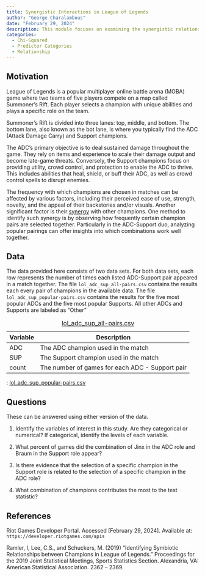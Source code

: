 ```yaml
---
title: Synergistic Interactions in League of Legends
author: "George Charalambous"
date: "February 29, 2024"
description: This module focuses on examining the synergistic relationships between champions in the AD Carry and Support roles within the popular video game, League of Legends. Through Chi-Squared analysis, we will assess potential interactions among the top five most-selected champions in these positions to determine if any statistically significant relationships exist.
categories:
  - Chi-Squared
  - Predictor Categories
  - Relationship
---
```


## Motivation

League of Legends is a popular multiplayer online battle arena (MOBA) game where two teams of five players compete on a map called Summoner's Rift. Each player selects a champion with unique abilities and plays a specific role on the team.

Summoner's Rift is divided into three lanes: top, middle, and bottom. The bottom lane, also known as the bot lane, is where you typically find the ADC (Attack Damage Carry) and Support champions.

The ADC's primary objective is to deal sustained damage throughout the game. They rely on items and experience to scale their damage output and become late-game threats. Conversely, the Support champions focus on providing utility, crowd control, and protection to enable the ADC to thrive. This includes abilities that heal, shield, or buff their ADC, as well as crowd control spells to disrupt enemies.

The frequency with which champions are chosen in matches can be affected by various factors, including their perceived ease of use, strength, novelty, and the appeal of their backstories and/or visuals. Another significant factor is their [synergy](https://mobalytics.gg/blog/understanding-champion-synergy-league-legends-guide/){target="_blank"} with other champions. One method to identify such synergy is by observing how frequently certain champion pairs are selected together. Particularly in the ADC-Support duo, analyzing popular pairings can offer insights into which combinations work well together.


## Data

The data provided here consists of two data sets. For both data sets, each row represents the number of times each listed ADC-Support pair appeared in a match together. The file `lol_adc_sup_all-pairs.csv` contains the results each every pair of champions in the available data. The file `lol_adc_sup_popular-pairs.csv` contains the results for the five most popular ADCs and the five most popular Supports. All other ADCs and Supports are labeled as "Other"

| Variable | Description                                     |
|----------|-------------------------------------------------|
| ADC      | The ADC champion used in the match              |
| SUP      | The Support champion used in the match          |
| count    | The number of games for each ADC - Support pair |

: [lol_adc_sup_all-pairs.csv](../data/lol_adc_sup_all-pairs.csv)

: [lol_adc_sup_popular-pairs.csv](../data/lol_adc_sup_popular-pairs.csv)


## Questions

These can be answered using either version of the data.

1.  Identify the variables of interest in this study. Are they categorical or numerical? If categorical, identify the levels of each variable.

2.  What percent of games did the combination of Jinx in the ADC role and Braum in the Support role appear?

3.  Is there evidence that the selection of a specific champion in the Support role is related to the selection of a specific champion in the ADC role?

4.  What combination of champions contributes the most to the test statistic?

## References

Riot Games Developer Portal. Accessed \[February 29, 2024\]. Available at: `https://developer.riotgames.com/apis`

Ramler, I, Lee, C.S., and Schuckers, M. (2019) “Identifying Symbiotic Relationships between Champions in League of Legends.” Proceedings for the 2019 Joint Statistical Meetings, Sports Statistics Section. Alexandria, VA: American Statistical Association. 2362 – 2369.
